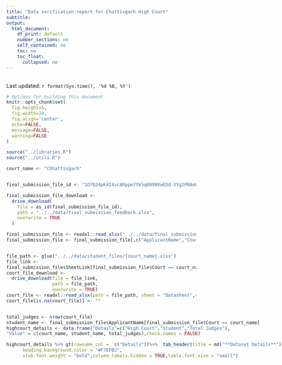 ```yaml
---
title: "Data verification report for Chattisgarh High Court"
subtitle: 
output: 
  html_document:
    df_print: default
    number_sections: no
    self_contained: no
    toc: no
    toc_float:
      collapsed: no
---
```


<br /> Last updated: `r format(Sys.time(), '%d %B, %Y')`

```r
# Options for building this document
knitr::opts_chunk$set(
  fig.height=5, 
  fig.width=10, 
  fig.align='center',
  echo=FALSE,
  message=FALSE,
  warning=FALSE
)
```

```r
source("../libraries.R")
source("../utils.R")
```



```r
court_name <- "Chhattisgarh"


final_submission_file_id <- "1O7Q24pK4I4vcARppm7tk5q009NVwEDd-XYgIPRAeRlc"

final_submission_file_download <-
  drive_download(
    file = as_id(final_submission_file_id),
    path = "../../data/final_submission_feedback.xlsx",
    overwrite = TRUE
  )

final_submission_file <- readxl::read_xlsx("../../data/final_submission_feedback.xlsx", sheet = "Final submission feedback")
final_submission_file <- final_submission_file[,c("ApplicantName","Court","SheetLink")]


file_path <- glue("../../data/student_files/{court_name}.xlsx")
file_link <-
final_submission_file$SheetLink[final_submission_file$Court == court_name]
court_file_download <-
  drive_download(file = file_link,
                 path = file_path,
                 overwrite = TRUE)
court_file <- readxl::read_xlsx(path = file_path, sheet = "Datasheet",col_types = "text")
court_file[is.na(court_file)] <- ""

```

:::: {style="display: flex;"}

::: {}


```r

total_judges <- nrow(court_file)
student_name <- final_submission_file$ApplicantName[final_submission_file$Court == court_name]
highcourt_details <- data.frame("Details"=c("High Court","Student","Total Judges"),
"Value" = c(court_name, student_name, total_judges),check.names = FALSE)

highcourt_details %>% gt(rowname_col =  c("Details"))%>%  tab_header(title = md("**Dataset Details**")) %>% tab_options(
      heading.background.color = "#F7EFB2",
      stub.font.weight = "bold",column_labels.hidden = TRUE,table.font.size = "small")

```

:::

::: {.column width="4%"}

:::

::: {}



```r
variable_summary <- c()
for(i in 2:ncol(court_file)){
  variable_name <- names(court_file)[i]
  variable_reach <- total_judges - nrow(court_file[court_file[,i]=="",i]) 
  variable_summary <-
    bind_rows(variable_summary,
              data.frame("variable" = variable_name, "reach" = variable_reach))
}

variable_summary$percent_reach <- round(variable_summary$reach/total_judges*100)

variable_summary %>% gt(rowname_col =  c("variable")) %>% tab_header(title = md("**Data verification report**")) %>%  cols_label(variable = 'Variable' ,reach  =  'Total Judges',percent_reach = 'Data completion percent') %>% tab_options(
      heading.background.color = "#F7EFB2",
      column_labels.font.size = "x-small",
      stub.font.weight = "bold",
      table.font.size = "x-small"
    ) %>% tab_style(
    style = cell_fill(color = "#BD4F6C"),
    locations = cells_body(
      columns = percent_reach,
      rows = percent_reach < 50)
  ) %>% tab_style(
    style = cell_fill(color = "#F0CF65"),
    locations = cells_body(
      columns = percent_reach,
      rows = percent_reach >= 50)
  ) %>% tab_style(
    style = cell_fill(color = "#89BD9E"),
    locations = cells_body(
      columns = percent_reach,
      rows = percent_reach >= 80)
  )

```



:::   



::::




